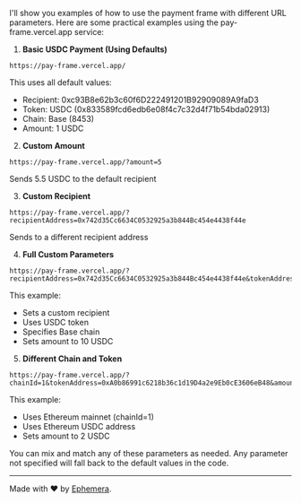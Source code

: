 I'll show you examples of how to use the payment frame with different URL parameters. Here are some practical examples using the pay-frame.vercel.app service:

1. **Basic USDC Payment (Using Defaults)**

```
https://pay-frame.vercel.app/
```

This uses all default values:

- Recipient: 0xc93B8e62b3c60f6D222491201B92909089A9faD3
- Token: USDC (0x833589fcd6edb6e08f4c7c32d4f71b54bda02913)
- Chain: Base (8453)
- Amount: 1 USDC

2. **Custom Amount**

```
https://pay-frame.vercel.app/?amount=5
```

Sends 5.5 USDC to the default recipient

3. **Custom Recipient**

```
https://pay-frame.vercel.app/?recipientAddress=0x742d35Cc6634C0532925a3b844Bc454e4438f44e
```

Sends to a different recipient address

4. **Full Custom Parameters**

```
https://pay-frame.vercel.app/?recipientAddress=0x742d35Cc6634C0532925a3b844Bc454e4438f44e&tokenAddress=0x833589fcd6edb6e08f4c7c32d4f71b54bda02913&chainId=8453&amount=10
```

This example:

- Sets a custom recipient
- Uses USDC token
- Specifies Base chain
- Sets amount to 10 USDC

5. **Different Chain and Token**

```
https://pay-frame.vercel.app/?chainId=1&tokenAddress=0xA0b86991c6218b36c1d19D4a2e9Eb0cE3606eB48&amount=2
```

This example:

- Uses Ethereum mainnet (chainId=1)
- Uses Ethereum USDC address
- Sets amount to 2 USDC

You can mix and match any of these parameters as needed. Any parameter not specified will fall back to the default values in the code.

---

Made with ❤️ by [Ephemera](https://ephemerahq.com).
